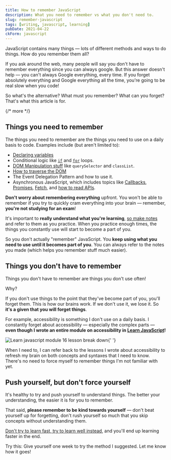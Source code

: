 ```yaml
---
title: How to remember JavaScript
description: What you need to remember vs what you don't need to.
slug: remember-javascript
tags: [writing, javascript, learning]
pubDate: 2021-04-22
ckForm: javascript
---
```


JavaScript contains many things — lots of different methods and ways to do things. How do you remember them all?

If you ask around the web, many people will say you don't have to remember everything since you can always google. But this answer doesn't help — you can't always Google everything, every time. If you forget absolutely everything and Google everything all the time, you're going to be real slow when you code!

So what's the alternative? What must you remember? What can you forget? That's what this article is for.

{/* more */}

## Things you need to remember

The things you need to remember are the things you need to use on a daily basis to code. Examples include (but aren't limited to):

- [Declaring variables](/blog/javascript-variables/)
- Conditional logic like [`if`](/blog/js-if-else/) and [`for`](/blog/js-for-loops/) loops.
- [DOM Manipulation stuff](/blog/js-in-dom/) like `querySelector` and `classList`.
- [How to traverse the DOM](/blog/dom-traversals/)
- The Event Delegation Pattern and how to use it.
- Asynchronous JavaScript, which includes topics like [Callbacks](/blog/callbacks/), [Promises](/blog/js-promises/), [Fetch](https://css-tricks.com/using-fetch/), and [how to read APIs](https://www.smashingmagazine.com/2018/01/understanding-using-rest-api/).

**Don't worry about remembering everything** upfront. You won't be able to remember if you try to quickly cram everything into your brain — remember, **you're not studying for an exam**!

It's important to **really understand what you're learning**, [so make notes](https://zellwk.com/blog/7-challenges-of-learning-code/#problem-%237%3A-you-forget-what-you-learn) and refer to them as you practice. When you practice enough times, the things you constantly use will start to become a part of you.

So you don't actually "remember" JavaScript. You **keep using what you need to use until it becomes part of you**. You can always refer to the notes you made (which helps you remember stuff much easier).

## Things you don't have to remember

Things you don't have to remember are things you don't use often!

Why?

If you don't use things to the point that they've become part of you, you'll forget them. This is how our brains work. If we don't use it, we lose it. So **it's a given that you will forget things**.

For example, accessibility is something I don't use on a daily basis. I constantly forget about accessibility — especially the complex parts — **even though I wrote an entire module on accessibility in [Learn JavaScript](https://learnjavascript.today)!**

<Image
  src='/images/2021/remember-javascript/module-16.png'
  alt='Learn javascript module 16 lesson break down'
/>{' '}

When I need to, I can refer back to the lessons I wrote about accessibility to refresh my brain on both concepts and syntaxes that I need to know. There's no need to force myself to remember things I'm not familiar with yet.

## Push yourself, but don't force yourself

It's healthy to try and push yourself to understand things. The better your understanding, the easier it is for you to remember.

That said, **please remember to be kind towards yourself** — don't beat yourself up for forgetting, don't rush yourself so much that you skip concepts without understanding them.

[Don't try to learn fast, try to learn well instead](https://zellwk.com/blog/learn-fast/), and you'll end up learning faster in the end.

Try this: Give yourself one week to try the method I suggested. Let me know how it goes!
